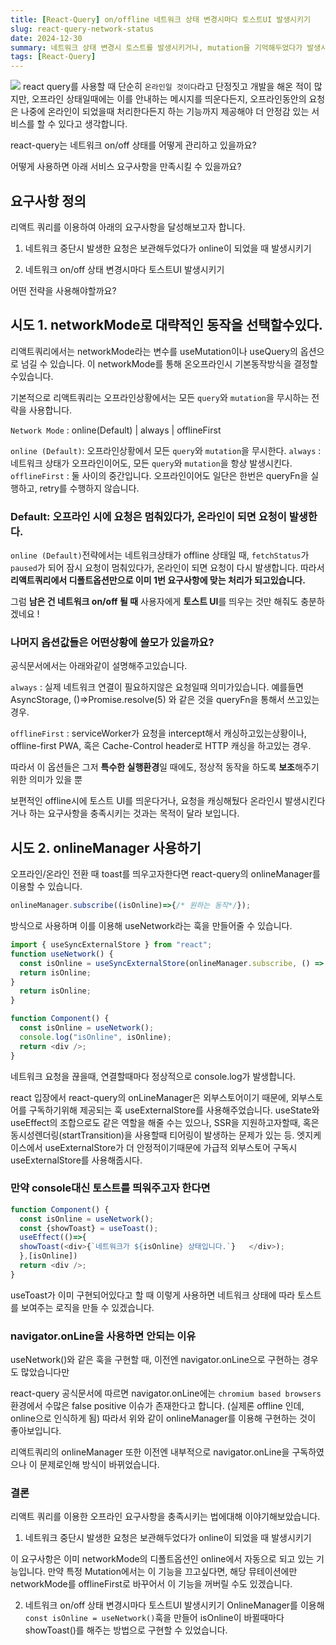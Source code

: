 ```yaml
---
title: [React-Query] on/offline 네트워크 상태 변경시마다 토스트UI 발생시키기
slug: react-query-network-status
date: 2024-12-30
summary: 네트워크 상태 변경시 토스트를 발생시키거나, mutation을 기억해두었다가 발생시킵니다.
tags: [React-Query]
---
```

  
  
![](https://velog.velcdn.com/images/skiende74/post/ad076348-99c4-4e74-abd2-dfd6c8b55c29/image.jpg)
react query를 사용할 때 단순히 `온라인일 것이다`라고 단정짓고 개발을 해온 적이 많지만, 오프라인 상태일때에는 이를 안내하는 메시지를 띄운다든지, 오프라인동안의 요청은 나중에 온라인이 되었을때 처리한다든지 하는 기능까지 제공해야 더 안정감 있는 서비스를 할 수 있다고 생각합니다.

react-query는 네트워크 on/off 상태를 어떻게 관리하고 있을까요?

어떻게 사용하면 아래 서비스 요구사항을 만족시킬 수 있을까요?

## 요구사항 정의

리액트 쿼리를 이용하여 아래의 요구사항을 달성해보고자 합니다.

1. 네트워크 중단시 발생한 요청은 보관해두었다가 online이 되었을 때 발생시키기

2. 네트워크 on/off 상태 변경시마다 토스트UI 발생시키기

어떤 전략을 사용해야할까요?

## 시도 1. networkMode로 대략적인 동작을 선택할수있다.

리액트쿼리에서는 networkMode라는 변수를 useMutation이나 useQuery의 옵션으로 넘길 수 있습니다.
이 networkMode를 통해 온오프라인시 기본동작방식을 결정할수있습니다.

기본적으로 리액트쿼리는 오프라인상황에서는 모든 `query`와 `mutation`을 무시하는 전략을 사용합니다.

`Network Mode` : online(Default) | always | offlineFirst

`online (Default)`: 오프라인상황에서 모든 `query`와 `mutation`을 무시한다.
`always` : 네트워크 상태가 오프라인이어도, 모든 `query`와 `mutation`을 항상 발생시킨다.
`offlineFirst` : 둘 사이의 중간입니다. 오프라인이어도 일단은 한번은 queryFn을 실행하고, retry를 수행하지 않습니다.

### Default: 오프라인 시에 요청은 멈춰있다가, 온라인이 되면 요청이 발생한다.

`online (Default)`전략에서는 네트워크상태가 offline 상태일 때,
`fetchStatus`가 `paused`가 되어 잠시 요청이 멈춰있다가,
온라인이 되면 요청이 다시 발생합니다.
따라서 **리액트쿼리에서 디폴트옵션만으로 이미 1번 요구사항에 맞는 처리가 되고있습니다.**

그럼 **남은 건 네트워크 on/off 될 때** 사용자에게 **토스트 UI**를 띄우는 것만 해줘도 충분하겠네요 !

### 나머지 옵션값들은 어떤상황에 쓸모가 있을까요?

공식문서에서는 아래와같이 설명해주고있습니다.

`always` : 실제 네트워크 연결이 필요하지않은 요청일때 의미가있습니다. 예를들면 AsyncStorage, ()=>Promise.resolve(5) 와 같은 것을 queryFn을 통해서 쓰고있는 경우.

`offlineFirst` : serviceWorker가 요청을 intercept해서 캐싱하고있는상황이나, offline-first PWA, 혹은 Cache-Control header로 HTTP 캐싱을 하고있는 경우.

따라서 이 옵션들은 그저 **특수한 실행환경**일 때에도, 정상적 동작을 하도록 **보조**해주기위한 의미가 있을 뿐

보편적인 offline시에 토스트 UI를 띄운다거나, 요청을 캐싱해뒀다 온라인시 발생시킨다거나 하는 요구사항을 충족시키는 것과는 목적이 달라 보입니다.

## 시도 2. onlineManager 사용하기

오프라인/온라인 전환 때 toast를 띄우고자한다면 react-query의 onlineManager를 이용할 수 있습니다.

```ts
onlineManager.subscribe((isOnline)=>{/* 원하는 동작*/});
```

방식으로 사용하며 이를 이용해 useNetwork라는 훅을 만들어줄 수 있습니다.

```ts
import { useSyncExternalStore } from "react";
function useNetwork() {
  const isOnline = useSyncExternalStore(onlineManager.subscribe, () => onlineManager.isOnline());
  return isOnline;
}
  return isOnline;
}
```

```ts
function Component() {
  const isOnline = useNetwork();
  console.log("isOnline", isOnline);
  return <div />;
}
```

네트워크 요청을 끊을때, 연결할때마다 정상적으로 console.log가 발생합니다.

react 입장에서 react-query의 onLineManager은 외부스토어이기 때문에, 외부스토어를 구독하기위해 제공되는 훅 useExternalStore를 사용해주었습니다.
useState와 useEffect의 조합으로도 같은 역할을 해줄 수는 있으나, SSR을 지원하고자할때, 혹은 동시성렌더링(startTransition)을 사용할때 티어링이 발생하는 문제가 있는 등. 엣지케이스에서 useExternalStore가 더 안정적이기때문에 가급적 외부스토어 구독시 useExternalStore를 사용해줍시다.

### 만약 console대신 토스트를 띄워주고자 한다면

```ts
function Component() {
  const isOnline = useNetwork();
  const {showToast} = useToast();
  useEffect(()=>{
  showToast(<div>{`네트워크가 ${isOnline} 상태입니다.`}   </div>);
  },[isOnline])
  return <div />;
}
```

useToast가 이미 구현되어있다고 할 때
이렇게 사용하면 네트워크 상태에 따라 토스트를 보여주는 로직을 만들 수 있겠습니다.

### navigator.onLine을 사용하면 안되는 이유

useNetwork()와 같은 훅을 구현할 때, 이전엔 navigator.onLine으로 구현하는 경우도 많았습니다만

react-query 공식문서에 따르면 navigator.onLine에는 `chromium based browsers`환경에서 수많은 false positive 이슈가 존재한다고 합니다. (실제론 offline 인데, online으로 인식하게 됨)
따라서 위와 같이 onlineManager를 이용해 구현하는 것이 좋아보입니다.

리액트쿼리의 onlineManager 또한 이전엔 내부적으로 navigator.onLine을 구독하였으나 이 문제로인해 방식이 바뀌었습니다.

### 결론

리액트 쿼리를 이용한 오프라인 요구사항을 충족시키는 법에대해 이야기해보았습니다.

1. 네트워크 중단시 발생한 요청은 보관해두었다가 online이 되었을 때 발생시키기

이 요구사항은 이미 networkMode의 디폴트옵션인 online에서 자동으로 되고 있는 기능입니다.
만약 특정 Mutation에서는 이 기능을 끄고싶다면, 해당 뮤테이션에만 networkMode를 offlineFirst로 바꾸어서 이 기능을 꺼버릴 수도 있겠습니다.

2. 네트워크 on/off 상태 변경시마다 토스트UI 발생시키기
   OnlineManager를 이용해 `const isOnline = useNetwork()`훅을 만들어 isOnline이 바뀔때마다 showToast()를 해주는 방법으로 구현할 수 있었습니다.
